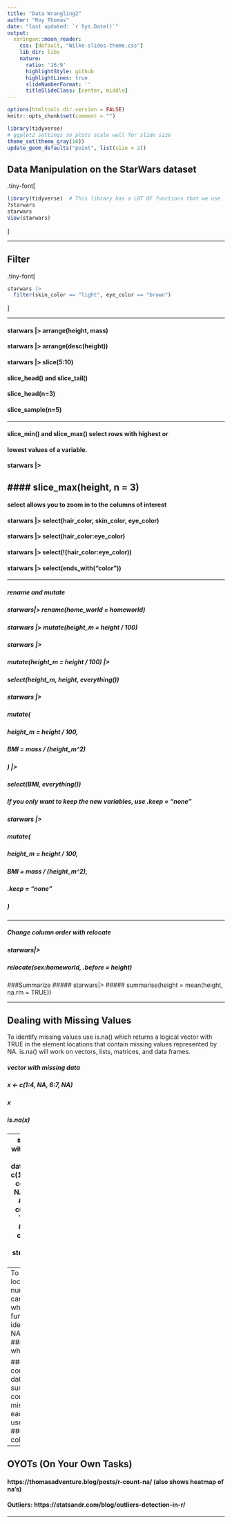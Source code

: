 ```yaml
---
title: "Data Wrangling2"
author: "Roy Thomas"
date: "last updated: `r Sys.Date()`"
output:
  xaringan::moon_reader:
    css: [default, "Wilke-slides-theme.css"]
    lib_dir: libs
    nature:
      ratio: '16:9'
      highlightStyle: github
      highlightLines: true
      slideNumberFormat: ''
      titleSlideClass: [center, middle]
---
```


```r
options(htmltools.dir.version = FALSE)
knitr::opts_chunk$set(comment = "")

library(tidyverse)
# ggplot2 settings so plots scale well for slide size 
theme_set(theme_gray(16))
update_geom_defaults("point", list(size = 2))
```


## Data Manipulation on the StarWars dataset
.tiny-font[
```r
library(tidyverse)  # This library has a LOT OF functions that we use
?starwars
starwars
View(starwars)

```
]

---

## Filter
.tiny-font[
```r
starwars |> 
  filter(skin_color == "light", eye_color == "brown")
```
]

---

#### starwars |> arrange(height, mass)
#### starwars |> arrange(desc(height))
#### starwars |> slice(5:10)
#### slice_head() and slice_tail()
#### slice_head(n=3)
#### slice_sample(n=5)

---

#### slice_min() and slice_max() select rows with highest or 
#### lowest values of a variable. 
#### starwars |> 
####   slice_max(height, n = 3)
---

#### select allows you to zoom in to the columns of interest
#### starwars |> select(hair_color, skin_color, eye_color)
#### starwars |> select(hair_color:eye_color)
#### starwars |> select(!(hair_color:eye_color))
#### starwars |> select(ends_with("color"))

---

##### rename and mutate
##### starwars|> rename(home_world = homeworld)
##### starwars |> mutate(height_m = height / 100)
##### starwars |> 
#####   mutate(height_m = height / 100) |> 
#####   select(height_m, height, everything())
##### starwars |> 
#####   mutate(
#####     height_m = height / 100,
#####     BMI = mass / (height_m^2)
#####   ) |> 
#####   select(BMI, everything())
##### If you only want to keep the new variables, use .keep = "none"
##### starwars |> 
#####   mutate(
#####     height_m = height / 100,
#####     BMI = mass / (height_m^2),
#####     .keep = "none"
#####   )

---

##### Change column order with relocate
##### starwars|> 
#####   relocate(sex:homeworld, .before = height)
###Summarize
##### starwars|> 
#####   summarise(height = mean(height, na.rm = TRUE))

---

## Dealing with Missing Values
To identify missing values use is.na() which returns a logical vector with TRUE in the element locations that contain missing values represented by NA. is.na() will work on vectors, lists, matrices, and data frames.

##### vector with missing data
##### x <- c(1:4, NA, 6:7, NA)
##### x

##### is.na(x)

---
## data frame with missing data
##### df <- data.frame(col1 = c(1:3, NA),
#####                  col2 = c("this", NA,"is", "text"), 
#####                  col3 = c(TRUE, FALSE, TRUE, TRUE), 
#####                  col4 = c(2.5, 4.2, 3.2, NA),
#####                  stringsAsFactors = FALSE)

##### identify NAs in full data frame
##### is.na(df)

##### identify NAs in specific data frame column
##### is.na(df$col4)
---
To identify the location or the number of NAs we can leverage the which() and sum() functions:
##### identify location of NAs in vector
##### which(is.na(x))

##### identify count of NAs in data frame
##### sum(is.na(df))
## compute the total missing values in each column is to use colSums():
##### colSums(is.na(df))
---

## OYOTs (On Your Own Tasks)
#### https://thomasadventure.blog/posts/r-count-na/ (also shows heatmap of na’s)
#### Outliers: https://statsandr.com/blog/outliers-detection-in-r/

---


